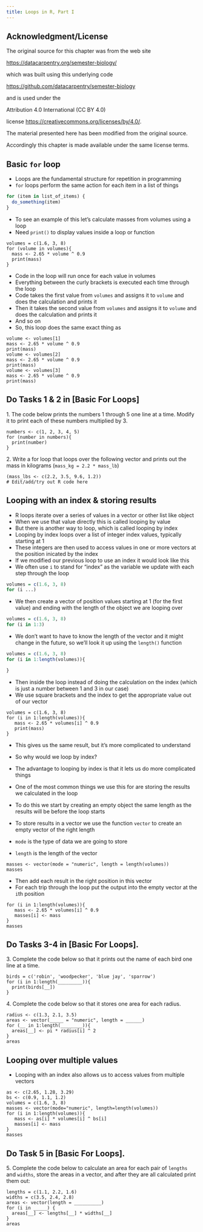 ```yaml
---
title: Loops in R, Part I
---
```




## Acknowledgment/License

The original source for this chapter was from the web site

<https://datacarpentry.org/semester-biology/>

which was built using this underlying code

<https://github.com/datacarpentry/semester-biology>

and is used under the

Attribution 4.0 International (CC BY 4.0)

license <https://creativecommons.org/licenses/by/4.0/>.

The material presented here has been modified from the original source.

Accordingly this chapter is made available under the same license terms.

## Basic `for` loop

* Loops are the fundamental structure for repetition in programming
* `for` loops perform the same action for each item in a list of things

```r
for (item in list_of_items) {
  do_something(item)
}
```

* To see an example of this let's calculate masses from volumes using a loop
* Need `print()` to display values inside a loop or function

```webr-r
volumes = c(1.6, 3, 8)
for (volume in volumes){
  mass <- 2.65 * volume ^ 0.9
  print(mass)
}
```

* Code in the loop will run once for each value in volumes
* Everything between the curly brackets is executed each time through the loop
* Code takes the first value from `volumes` and assigns it to `volume` and does the calculation and prints it
* Then it takes the second value from `volumes` and assigns it to `volume` and does the calculation and prints it
* And so on
* So, this loop does the same exact thing as

```webr-r
volume <- volumes[1]
mass <- 2.65 * volume ^ 0.9
print(mass)
volume <- volumes[2]
mass <- 2.65 * volume ^ 0.9
print(mass)
volume <- volumes[3]
mass <- 2.65 * volume ^ 0.9
print(mass)
```

::: callout-important
## Do Tasks 1 & 2 in [Basic For Loops]

1\. The code below prints the numbers 1 through 5 one line at a time. Modify it to print each of these numbers multiplied by 3.

```webr-r
numbers <- c(1, 2, 3, 4, 5)
for (number in numbers){
  print(number)
}
```

2\. Write a for loop that loops over the following vector and prints out the mass in kilograms (`mass_kg = 2.2 * mass_lb`)

```webr-r
(mass_lbs <- c(2.2, 3.5, 9.6, 1.2))
# Edit/add/try out R code here
```

:::


## Looping with an index & storing results

* R loops iterate over a series of values in a vector or other list like object
* When we use that value directly this is called looping by value
* But there is another way to loop, which is called looping by index
* Looping by index loops over a list of integer index values, typically starting at 1
* These integers are then used to access values in one or more vectors at the position inicated by the index
* If we modified our previous loop to use an index it would look like this
* We often use `i` to stand for "index" as the variable we update with each step through the loop

```r
volumes = c(1.6, 3, 8)
for (i ...)
```

* We then create a vector of position values starting at 1 (for the first value) and ending with the length of the object we are looping over

```r
volumes = c(1.6, 3, 8)
for (i in 1:3)
```

* We don't want to have to know the length of the vector and it might change in the future, so we'll look it up using the `length()` function

```r
volumes = c(1.6, 3, 8)
for (i in 1:length(volumes)){

}
```

* Then inside the loop instead of doing the calculation on the index (which is just a number between 1 and 3 in our case)
* We use square brackets and the index to get the appropriate value out of our vector

```webr-r
volumes = c(1.6, 3, 8)
for (i in 1:length(volumes)){
   mass <- 2.65 * volumes[i] ^ 0.9
   print(mass)
}
```

* This gives us the same result, but it's more complicated to understand
* So why would we loop by index?
* The advantage to looping by index is that it lets us do more complicated things

* One of the most common things we use this for are storing the results we calculated in the loop
* To do this we start by creating an empty object the same length as the results will be before the loop starts
* To store results in a vector we use the function `vector` to create an empty vector of the right length
* `mode` is the type of data we are going to store
* `length` is the length of the vector

```webr-r
masses <- vector(mode = "numeric", length = length(volumes))
masses
```

* Then add each result in the right position in this vector
* For each trip through the loop put the output into the empty vector at the `i`th position

```webr-r
for (i in 1:length(volumes)){
   mass <- 2.65 * volumes[i] ^ 0.9
   masses[i] <- mass
}
masses
```



::: callout-important
## Do Tasks 3-4 in [Basic For Loops].

3\. Complete the code below so that it prints out the name of each bird one line at a time.

```webr-r
birds = c('robin', 'woodpecker', 'blue jay', 'sparrow')
for (i in 1:length(_________)){
  print(birds[__])
}
```

4\. Complete the code below so that it stores one area for each radius.

```webr-r
radius <- c(1.3, 2.1, 3.5)
areas <- vector(_____ = "numeric", length = ______)
for (__ in 1:length(________)){
  areas[__] <- pi * radius[i] ^ 2
}
areas
```

:::

## Looping over multiple values

* Looping with an index also allows us to access values from multiple vectors


```webr-r
as <- c(2.65, 1.28, 3.29)
bs <- c(0.9, 1.1, 1.2)
volumes = c(1.6, 3, 8)
masses <- vector(mode="numeric", length=length(volumes))
for (i in 1:length(volumes)){
   mass <- as[i] * volumes[i] ^ bs[i]
   masses[i] <- mass
}
masses
```

::: callout-important
## Do Task 5 in [Basic For Loops].

5\. Complete the code below to calculate an area for each pair of `lengths` and `widths`, store the areas in a vector, and after they are all calculated print them out: 

```webr-r
lengths = c(1.1, 2.2, 1.6)
widths = c(3.5, 2.4, 2.8)
areas <- vector(length = __________)
for (i in _____) {
  areas[__] <- lengths[__] * widths[__]
}
areas
```

:::


